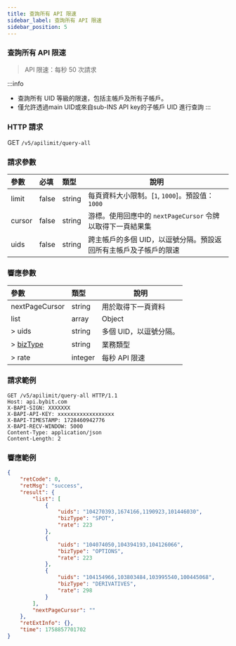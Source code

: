 ```yaml
---
title: 查詢所有 API 限速
sidebar_label: 查詢所有 API 限速
sidebar_position: 5
---
```


### 查詢所有 API 限速
> API 限速：每秒 50 次請求<br/>

:::info
* 查詢所有 UID 等級的限速，包括主帳戶及所有子帳戶。
* 僅允許透過main UID或來自sub-INS API key的子帳戶 UID 進行查詢
:::

### HTTP 請求
GET `/v5/apilimit/query-all`

### 請求參數
| 參數 | 必填 | 類型 | 說明 |
|:----- |:-------|:-----|------ |
|limit |false |string |每頁資料大小限制。[`1`, `1000`]。預設值：`1000`|
|cursor |false |string |游標。使用回應中的 `nextPageCursor` 令牌以取得下一頁結果集|
|uids |false|string|跨主帳戶的多個 UID，以逗號分隔。預設返回所有主帳戶及子帳戶的限速|

### 響應參數
| 參數 | 類型 | 說明 |
|:----- |:-----|----- |
|nextPageCursor |string |用於取得下一頁資料|
|list |array |Object|
|> uids |string|多個 UID，以逗號分隔。|
|> [bizType](/docs/v5/enum#biztype) |string|業務類型 |
|> rate |integer|每秒 API 限速 |

### 請求範例
```http
GET /v5/apilimit/query-all HTTP/1.1
Host: api.bybit.com
X-BAPI-SIGN: XXXXXXX
X-BAPI-API-KEY: xxxxxxxxxxxxxxxxxx
X-BAPI-TIMESTAMP: 1728460942776
X-BAPI-RECV-WINDOW: 5000
Content-Type: application/json
Content-Length: 2
```

### 響應範例
```json
{
    "retCode": 0,
    "retMsg": "success",
    "result": {
        "list": [
            {
                "uids": "104270393,1674166,1190923,101446030",
                "bizType": "SPOT",
                "rate": 223
            },
            {
                "uids": "104074050,104394193,104126066",
                "bizType": "OPTIONS",
                "rate": 223
            },
            {
                "uids": "104154966,103803484,103995540,100445068",
                "bizType": "DERIVATIVES",
                "rate": 298
            }
        ],
        "nextPageCursor": ""
    },
    "retExtInfo": {},
    "time": 1758857701702
}

```
